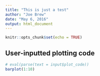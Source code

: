 ```yaml
---
title: "This is just a test"
author: "Joe Brew"
date: "May 6, 2016"
output: html_document
---
```


```r
knitr::opts_chunk$set(echo = TRUE)
```

## User-inputted plotting code


```r
# eval(parse(text = input$plot_code))
barplot(1:10)
```

